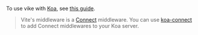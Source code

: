 To use vike with [Koa](https://koajs.com), see [this guide](https://github.com/brillout/vike/discussions/988#discussioncomment-6332915).

> Vite's middleware is a [Connect](https://www.npmjs.com/package/connect) middleware. You can use [koa-connect](https://www.npmjs.com/package/koa-connect) to add Connect middlewares to your Koa server.
